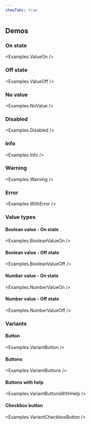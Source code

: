 ```yaml
---
showTabs: true
---
```



## Demos

### On state

<Examples.ValueOn />

### Off state

<Examples.ValueOff />

### No value

<Examples.NoValue />

### Disabled

<Examples.Disabled />

### Info

<Examples.Info />

### Warning

<Examples.Warning />

### Error

<Examples.WithError />

### Value types

#### Boolean value - On state

<Examples.BooleanValueOn />

#### Boolean value - Off state

<Examples.BooleanValueOff />

#### Number value - On state

<Examples.NumberValueOn />

#### Number value - Off state

<Examples.NumberValueOff />

### Variants

#### Button

<Examples.VariantButton />

#### Buttons

<Examples.VariantButtons />

#### Buttons with help

<Examples.VariantButtonsWithHelp />

#### Checkbox button

<Examples.VariantCheckboxButton />
